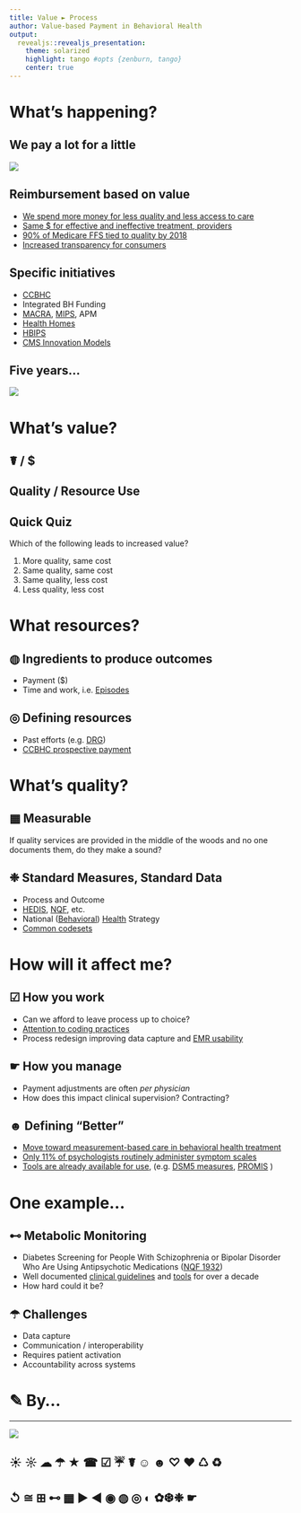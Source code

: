 ```yaml
---
title: Value ► Process
author: Value-based Payment in Behavioral Health
output:
  revealjs::revealjs_presentation:
    theme: solarized
    highlight: tango #opts {zenburn, tango}
    center: true
---
```


# What's happening? 

## We pay a lot for a little {data-background=#073642}

![](kaiser_spending.PNG)

## Reimbursement based on value {data-background=#eee8d5}

- [We spend more money for less quality and less access to care](http://www.commonwealthfund.org/publications/issue-briefs/2015/oct/us-health-care-from-a-global-perspective)
- [Same $ for effective and ineffective treatment, providers](http://vbidcenter.org/v-bid-in-action-driving-value-through-clinically-nuanced-incentives/)
- [90% of Medicare FFS tied to quality by 2018](https://www.cms.gov/Newsroom/MediaReleaseDatabase/Fact-sheets/Other-Content-Types/2015-01-26-2.PNG)
- [Increased transparency for consumers](https://amino.com/)

## Specific initiatives {data-background=#eee8d5}

- [CCBHC](http://www.samhsa.gov/section-223/quality-measures)
- Integrated BH Funding
- [MACRA](http://www.ama-assn.org/ama/pub/advocacy/topics/medicare-physician-payment-reform.page), [MIPS](https://www.cms.gov/Medicare/Quality-Initiatives-Patient-Assessment-Instruments/Value-Based-Programs/MACRA-MIPS-and-APMs/MIPS-Scoring-Methodology-slide-deck.pdf), APM
- [Health Homes](https://www.medicaid.gov/state-resource-center/medicaid-state-technical-assistance/health-homes-technical-assistance/downloads/health-home-core-set-manual.pdf)
- [HBIPS](https://www.qualitycheck.org/)
- [CMS Innovation Models](https://innovation.cms.gov/initiatives/index.html#views=models)

## Five years... {data-background=#073642}

![](mips_adjust.PNG)

# What's value?

## ☤ / $

## Quality / Resource Use 

## Quick Quiz {data-background=#859900}

Which of the following leads to increased value?

1. More quality, same cost
2. Same quality, same cost
3. Same quality, less cost
4. Less quality, less cost

# What resources? {data-background=#eee8d5}

## ◍ Ingredients to produce outcomes

- Payment ($)
- Time and work, i.e. [Episodes](https://www.cms.gov/Medicare/Quality-Initiatives-Patient-Assessment-Instruments/Value-Based-Programs/MACRA-MIPS-and-APMs/EGM-Design-Report.pdf)

## ◎ Defining resources

- Past efforts (e.g. [DRG](https://www.cms.gov/Medicare/Medicare-Fee-for-Service-Payment/AcuteInpatientPPS/index.html?redirect=/acuteinpatientpps/))
- [CCBHC prospective payment](http://www.samhsa.gov/section-223/certification-resource-guides/prospective-payment-system)

# What's quality? {data-background=#eee8d5}

## ▦ Measurable {data-background=#eee8d5}

If quality services are provided in the middle of the woods and no one documents them, do they make a sound?

## ❉ Standard Measures, Standard Data {data-background=#eee8d5}

- Process and Outcome
- [HEDIS](http://www.ncqa.org/hedis-quality-measurement/hedis-measures), [NQF](http://www.qualityforum.org/QPS/QPSTool.aspx), etc.
- National ([Behavioral](http://www.samhsa.gov/data/national-behavioral-health-quality-framework)) [Health](http://www.ahrq.gov/workingforquality/nqs/nqsfactsheet.pdf) Strategy
- [Common codesets](https://vsac.nlm.nih.gov/) 

# How will it affect me? {data-background=#eee8d5}

## ☑ How you work {data-background=#eee8d5}

- Can we afford to leave process up to choice?
- [Attention to coding practices](http://bok.ahima.org/doc?oid=69799#.V4_vRTX36SQ)
- Process redesign improving data capture and [EMR usability](http://jamia.oxfordjournals.org/content/early/2015/06/06/jamia.ocv050)

## ☛ How you manage {data-background=#eee8d5}

- Payment adjustments are often *per physician*
- How does this impact clinical supervision?  Contracting?

## ☻ Defining "Better" {data-background=#073642}

- [Move toward measurement-based care in behavioral health treatment](http://thekennedyforum-dot-org.s3.amazonaws.com/documents/KennedyForum-MeasurementBasedCare_2.pdf)
- [Only 11% of psychologists routinely administer symptom scales](http://www.ncbi.nlm.nih.gov/pubmed/19916162)
- [Tools are already available for use](http://thekennedyforum-dot-org.s3.amazonaws.com/documents/MBC_supplement.pdf), (e.g. [DSM5 measures](https://www.psychiatry.org/psychiatrists/practice/dsm/dsm-5/online-assessment-measures), [PROMIS](http://www.healthmeasures.net/explore-measurement-systems/promis) )

# One example...

## ⊷ Metabolic Monitoring {data-background=#eee8d5}

- Diabetes Screening for People With Schizophrenia or Bipolar Disorder Who Are Using Antipsychotic Medications ([NQF 1932](http://www.qualityforum.org/QPS/1932))
- Well documented [clinical guidelines](http://care.diabetesjournals.org/content/27/2/596.full?ijkey) and [tools](http://www.cqaimh.org/pdf/tool_metabolic.pdf) for over a decade
- How hard could it be?

## ☂ Challenges

- Data capture
- Communication / interoperability
- Requires patient activation
- Accountability across systems

# ✎ By...

----

![](tbdSolutions-logo.png)

## ☀ ☼ ☁ ☂ ★ ☎ ☑ ☔ ☤ ☺ ☻ ♡ ♥ ♺ ♻
## ↺ ≅ ⊞ ⊷  ▦  ► ◀ ◉ ◍ ◎ ◐ ✿❆❉ ☛
